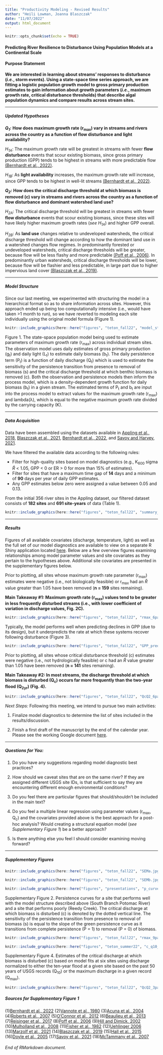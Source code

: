 ```yaml
---
title: "Productivity Modeling - Revised Results"
author: "Heili Lowman, Joanna Blaszczak"
date: "11/07/2022"
output: html_document
---
```


```r
knitr::opts_chunk$set(echo = TRUE)
```

#### Predicting River Resilience to Disturbance Using Population Models at a Continental Scale

#### Purpose Statement

**We are interested in learning about streams' responses to disturbance (*i.e.*, storm events). Using a state-space time series approach, we are fitting a logistic population growth model to gross primary production estimates to gain information about growth parameters (*i.e.*, maximum growth rate, critical disturbance thresholds) that describe algal population dynamics and compare results across stream sites.**

------------------------------------------------------------------------

##### Updated Hypotheses

***Q~1~:*** **How does maximum growth rate (r~max~) vary in streams and rivers across the country as a function of flow disturbance and light availability?**

*H~1A~*: The maximum growth rate will be greatest in streams with fewer **flow disturbance** events that scour existing biomass, since gross primary production (GPP) tends to be highest in streams with more predictable flow [(Bernhardt et al., 2022)](https://www.pnas.org/doi/10.1073/pnas.2121976119).

*H~1B~*: As **light availability** increases, the maximum growth rate will increase, since GPP tends to be highest in well-lit streams [(Bernhardt et al., 2022)](https://www.pnas.org/doi/10.1073/pnas.2121976119).

***Q~2~:*** **How does the critical discharge threshold at which biomass is removed (c) vary in streams and rivers across the country as a function of flow disturbance and dominant watershed land use?**

*H~2A~*: The critical discharge threshold will be greatest in streams with fewer **flow disturbance** events that scour existing biomass, since these sites will have likely higher maximum growth rates (*see H~1A~*) and higher GPP overall.

*H~2B~*: As **land use** changes relative to undeveloped watersheds, the critical discharge threshold will change according to how the dominant land use in a watershed changes flow regimes. In predominantly forested or undeveloped watersheds, critical discharge thresholds will be greater, because flow will be less flashy and more predictable [(Poff et al., 2006)](https://www.sciencedirect.com/science/article/abs/pii/S0169555X06002546). In predominantly urban watersheds, critical discharge thresholds will be lower, because flow will be flashier and less predictable, in large part due to higher impervious land cover [(Blaszczak et al., 2019)](https://doi-org.unr.idm.oclc.org/10.1002/lno.11081).

------------------------------------------------------------------------

##### Model Structure

Since our last meeting, we experimented with structuring the model in a hierarchical format so as to share information across sites. However, this approach ended up being too computationally intensive (i.e., would have taken >1 month to run), so we have reverted to modeling each site individually using the original model formula (Figure 1).

```r

knitr::include_graphics(here::here("figures", "teton_fall22", "model_structure.jpg"))

```
Figure 1. The state-space population model being used to estimate parameters of maximum growth rate (r~max~) across individual stream sites. The observation model uses daily estimates of gross primary production (g~t~) and daily light (L~t~) to estimate daily biomass (b~t~). The daily persistence term (P~t~) is a function of daily discharge (Q~t~) which is used to estimate the sensitivity of the persistence transition from presence to removal of biomass (s) and the critical discharge threshold at which benthic biomass is removed (c). Both the observation and persistence models then inform the process model, which is a density-dependent growth function for daily biomass (b~t~) in a given stream. The estimated terms of P~t~ and b~t~ are input into the process model to extract values for the maximum growth rate (r~max~) and lambda(λ), which is equal to the negative maximum growth rate divided by the carrying capacity (K).

------------------------------------------------------------------------

##### Data Acquisition

Data have been assembled using the datasets available in [Appling et al., 2018](https://www.sciencebase.gov/catalog/item/59bff507e4b091459a5e0982), [Blaszczak et al., 2021](https://www.sciencebase.gov/catalog/item/606f60afd34ef99870188ee5), [Bernhardt et al., 2022](https://github.com/streampulse/metabolism_synthesis), and [Savoy and Harvey, 2021](https://www.sciencebase.gov/catalog/item/5f974adfd34e198cb77db168).

We have filtered the available data according to the following rules:

-   Filter for high-quality sites based on model diagnostics (e.g., K~600~ sigma $\hat{R}$ \< 1.05, GPP \< 0 or ER \> 0 for more than 15% of estimates).
-   Filter for sites that have a maximum time gap of **14** days and a minimum of **90** days per year of daily GPP estimates.
-   Any GPP estimates below zero were assigned a value between 0.05 and 0.13.

From the initial 356 river sites in the Appling dataset, our filtered dataset consists of **182 sites** and **691 site-years** of data (Table 1).

```r

knitr::include_graphics(here::here("figures", "teton_fall22", "summary_data_table_101222.png"))

```

------------------------------------------------------------------------

##### Results

Figures of all available covariates (discharge, temperature, light) as well as the full set of our model diagnostics are available to view on a separate R Shiny application located [here](https://hlowman.shinyapps.io/shiny/). Below are a few overview figures examining relationships among model parameter values and site covariates as they pertain to the hypotheses above. Additional site covariates are presented in the supplementary figures below.

Prior to plotting, all sites whose maximum growth rate parameter (r~max~) estimates were negative (i.e., not biologically feasible) or r~max~ had an $\hat{R}$ value greater than 1.05 have been removed (**n = 159** sites remaining).

**Main Takeaway #1: Maximum growth rate (r~max~) values tend to be greater in less frequently disturbed streams (i.e., with lower coefficient of variation in discharge values, Fig. 2C).**

```r

knitr::include_graphics(here::here("figures", "teton_fall22", "rmax_6panel_nov.jpg"))

```

Typically, the model performs well when predicting declines in GPP (due to its design), but it underpredicts the rate at which these systems recover following disturbance (Figure 3).

```r

knitr::include_graphics(here::here("figures", "teton_fall22", "GPP_predGPP_nwis01649500.jpg"))

```

Prior to plotting, all sites whose critical disturbance threshold (c) estimates were negative (i.e., not hydrologically feasible) or c had an $\hat{R}$ value greater than 1.05 have been removed (**n = 141** sites remaining).

**Main Takeaway #2: In most streams, the discharge threshold at which biomass is disturbed (Q~c~) occurs far more frequently than the two-year flood (Q~2yr~) (Fig. 4).**

```r

knitr::include_graphics(here::here("figures", "teton_fall22", "QcQ2_6panel_nov.jpg"))

```

*Next Steps:* Following this meeting, we intend to pursue two main activities:

(1) Finalize model diagnostics to determine the list of sites included in the results/discussion.

(2) Finish a first draft of the manuscript by the end of the calendar year. Please see the working Google document [here](https://docs.google.com/document/d/1nEprXJPd_erMg4H_T6A78iqWB-HS8ICVqk4aCBRiiNg/edit?usp=sharing).

------------------------------------------------------------------------

##### **Questions for You:**

(1) Do you have any suggestions regarding model diagnostic best practices?

(2) How should we caveat sites that are on the same river? If they are assigned different USGS site IDs, is that sufficient to say they are encountering different enough environmental conditions?

(3) Do you feel there are particular figures that should/shouldn't be included in the main text?

(4) Do you feel a multiple linear regression using parameter values (r~max~, Q~c~) and the covariates provided above is the best approach for a post-hoc analysis? Would creating a structural equation model (*see Supplementary Figure 1*) be a better approach?

(5) Is there anything else you feel I should consider examining moving forward?

------------------------------------------------------------------------

##### *Supplementary Figures*

```r

knitr::include_graphics(here::here("figures", "teton_fall22", "SEMa.jpg"))

knitr::include_graphics(here::here("figures", "teton_fall22", "SEMb.jpg"))

```

```r

knitr::include_graphics(here::here("figures", "presentations", "p_curves.png"))

```

Supplementary Figure 2. Persistence curves for a site that performs well with the model structure described above (South Branch Potomac River) and a site that performs poorly (Reedy Creek). The critical discharge at which biomass is disturbed (c) is denoted by the dotted vertical line. The sensitivity of the persistence transition from presence to removal of biomass (s) is equal to the slope of the green persistence curve as it transitions from complete persistence (P = 1) to removal (P = 0) of biomass.

```r

knitr::include_graphics(here::here("figures", "teton_fall22", "rmax_9panel_nov.jpg"))

```

```r

knitr::include_graphics(here::here("figures", "teton_summer22", "c_q10_vs_qmaxnorm_fig.png"))

```

Supplementary Figure 4. Estimates of the critical discharge at which biomass is disturbed (c) based on model fits at six sites using discharge normalized to either the ten-year flood at a given site based on the past 50 years of USGS records (Q~10~) or the maximum discharge in a given record (Q~max~).

```r

knitr::include_graphics(here::here("figures", "teton_fall22", "QcQ2_3panel_nov.jpg"))

```

##### *Sources for Supplementary Figure 1*

(1)[Bernhardt et al., 2022](https://www.pnas.org/doi/10.1073/pnas.2121976119) (2)[Vannote et al., 1980](https://cdnsciencepub.com/doi/10.1139/f80-017) (3)[Acuna et al., 2004](https://doi.org/10.1111/j.1365-2427.2004.01239.x) (4)[Roberts et al., 2007](https://doi.org/10.1007/s10021-007-9059-2) (5)[O'Connor et al., 2012](https://doi.org/10.1029/2011WR011488) (6)[Beaulieu et al., 2013](https://doi.org/10.1111/fwb.12097) (7)[Reisinger et al., 2017](https://doi.org/10.1002/ecs2.1776) (8)[Poff et al., 2006](https://www.sciencedirect.com/science/article/abs/pii/S0169555X06002546) (9)[Hill and Dimick, 2002](https://doi.org/10.1046/j.1365-2427.2002.00837.x) (10)[Mulholland et al., 2008](https://doi.org/10.1038/nature06686) (11)[Fisher et al., 1982](https://doi.org/10.2307/2937346) (12)[Uehlinger 2006](https://doi.org/10.1111/j.1365-2427.2006.01551.x) (13)[Marzolf et al., 2021](https://doi.org/10.1002/lno.11707) (14)[Blaszczak et al., 2019](https://doi-org.unr.idm.oclc.org/10.1002/lno.11081) (15)[Hall et al., 2015](https://doi.org/10.1002/lno.10031) (16)[Doyle et al., 2005](https://doi.org/10.1029/2005WR004222) (17)[Savoy et al., 2021](https://www.sciencebase.gov/catalog/item/5f974adfd34e198cb77db168) (18)[McTammany et al., 2007](https://doi.org/10.1899/06-092.1)

###### End of RMarkdown document.
